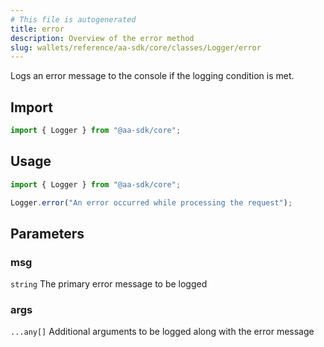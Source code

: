 ```yaml
---
# This file is autogenerated
title: error
description: Overview of the error method
slug: wallets/reference/aa-sdk/core/classes/Logger/error
---
```


Logs an error message to the console if the logging condition is met.

## Import

```ts
import { Logger } from "@aa-sdk/core";
```

## Usage

```ts
import { Logger } from "@aa-sdk/core";

Logger.error("An error occurred while processing the request");
```

## Parameters

### msg

`string`
The primary error message to be logged

### args

`...any[]`
Additional arguments to be logged along with the error message
